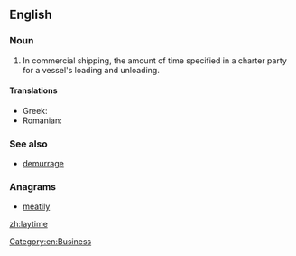 ==English==

===Noun===
{{en-noun|~}}

# In commercial shipping, the amount of time specified in a charter party for a vessel's loading and unloading.

====Translations====
{{trans-top|amount of time specified in a charter party for a vessel's loading and unloading}}
* Greek: {{t|el|σταλία|f|sc=Grek}}
* Romanian: {{t|ro|timp de stalii}}
{{trans-bottom}}

===See also===
* [[demurrage]]

===Anagrams===
* [[meatily#English|meatily]]

[[Category:en:Business]]

[[zh:laytime]]